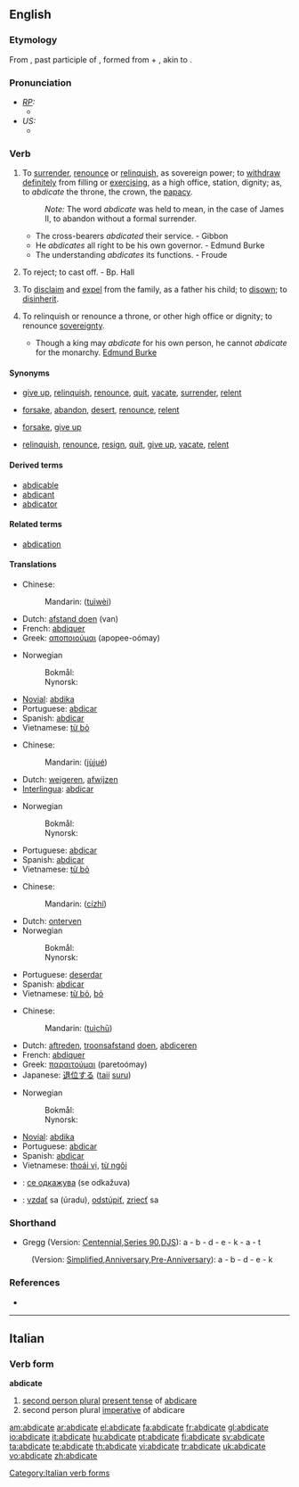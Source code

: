 ==English==

===Etymology===
From {{L.}} {{term|abdicatus|lang=la}}, past participle of {{term|abdicare|lang=la}}, formed from {{term|ab-|lang=la}} + {{term|dicare||to proclaim|lang=la}}, akin to {{term|dicere||to say|lang=la}}.

===Pronunciation===
* ''[[RP]]:''
** {{IPA|/ˈæbdɪkeɪt/}}
* ''US:''
** {{SAMPA|/{bdIkEt/}}

===Verb===
{{en-verb|abdicat|ing}}

# {{transitive}} To [[surrender]], [[renounce]] or [[relinquish]], as sovereign power; to [[withdraw]] [[definitely]] from filling or [[exercising]], as a high office, station, dignity; as, to ''abdicate'' the throne, the crown, the [[papacy]].
#: ''Note:'' The word ''abdicate'' was held to mean, in the case of James II, to abandon without a formal surrender.
#* The cross-bearers ''abdicated'' their service. - Gibbon
#* He ''abdicates'' all right to be his own governor. - Edmund Burke
#* The understanding ''abdicates'' its functions. - Froude
# {{transitive}} {{obsolete}} To reject; to cast off. - Bp. Hall
# {{transitive}} {{law}} To [[disclaim]] and [[expel]] from the family, as a father his child; to [[disown]]; to [[disinherit]].
# {{intransitive}} To relinquish or renounce a throne, or other high office or dignity; to renounce [[sovereignty]].
#* Though a king may ''abdicate'' for his own person, he cannot ''abdicate'' for the monarchy. [[w:Edmund Burke|Edmund Burke]]

====Synonyms====
* {{sense|surrender, renounce, or relinquish}} [[give up]], [[relinquish]], [[renounce]], [[quit]], [[vacate]], [[surrender]], [[relent]]
* {{sense|reject; cast off}} [[forsake]], [[abandon]], [[desert]], [[renounce]], [[relent]]
* {{sense|disclaim and expel from family; disown; disinherit}} [[forsake]], [[give up]]
* {{sense|relinquish or renounce a high office or sovereignty}} [[relinquish]], [[renounce]], [[resign]], [[quit]], [[give up]], [[vacate]], [[relent]]

====Derived terms====
* [[abdicable]]
* [[abdicant]]
* [[abdicator]]

====Related terms====
* [[abdication]]

====Translations====
{{trans-top|to surrender or relinquish}}
* Chinese:
*: Mandarin: {{zh-ts|退位|退位}} ([[tuì]][[wèi]])
* Dutch: [[afstand doen]] (van)
* French: [[abdiquer]]
* Greek: [[αποποιούμαι]] (apopee-oómay)
{{trans-mid}}
* Norwegian
*: Bokmål: {{t|no|frasi seg}}
*: Nynorsk: {{t|nn|fråseie seg}}
* [[Novial]]: [[abdika]]
* Portuguese: [[abdicar]]
* Spanish: [[abdicar]]
* Vietnamese: [[từ bỏ]]
{{trans-bottom}}

{{trans-top|to reject}}
* Chinese:
*: Mandarin: {{zh-ts|拒絕|拒绝}} ([[jù]][[jué]])
* Dutch: [[weigeren]], [[afwijzen]]
* [[Interlingua]]: [[abdicar]]
{{trans-mid}}
* Norwegian
*: Bokmål: {{t|no|avvise}}
*: Nynorsk: {{t|nn|avvise}}
* Portuguese: [[abdicar]]
* Spanish: [[abdicar]]
* Vietnamese: [[từ bỏ]]
{{trans-bottom}}

{{trans-top|to disinherit}}
* Chinese:
*: Mandarin: {{zh-ts|辭職|辞职}} ([[cí]][[zhí]])
* Dutch: [[onterven]]
* Norwegian
*: Bokmål: {{t|no|fornekte}}
*: Nynorsk: {{t|nn|fornekte}}
{{trans-mid}}
* Portuguese: [[deserdar]]
* Spanish: [[abdicar]]
* Vietnamese: [[từ bỏ]], [[bỏ]]
{{trans-bottom}}

{{trans-top|to renounce a throne}}
* Chinese:
*: Mandarin: {{zh-ts|退出|退出}} ([[tuì]][[chū]])
* Dutch: [[aftreden]], [[troonsafstand]] [[doen]], [[abdiceren]]
* French: [[abdiquer]]
* Greek: [[παραιτούμαι]] (paretoómay)
* Japanese: [[退位する]] ([[taii]] [[suru]])
{{trans-mid}}
* Norwegian
*: Bokmål: {{t|no|abdisere}}
*: Nynorsk: {{t|nn|abdisere}}
* [[Novial]]: [[abdika]]
* Portuguese: [[abdicar]]
* Spanish: [[abdicar]]
* Vietnamese: [[thoái vị]], [[từ ngôi]]
{{trans-bottom}}

{{checktrans}}
* {{ttbc|Macedonian}}: [[се одкажува]] (se odkažuva)
* {{ttbc|Slovak}}: [[vzdať]] sa (úradu), [[odstúpiť]], [[zriecť]] sa

===Shorthand===
* Gregg (Version: [http://en.wikipedia.org/wiki/Gregg_Shorthand#Centennial_Gregg_Shorthand Centennial],[http://en.wikipedia.org/wiki/Gregg_Shorthand#Series_90_Gregg_Shorthand  Series 90],[http://en.wikipedia.org/wiki/Gregg_Shorthand#Diamond_Jubilee_Gregg_Shorthand  DJS]): a - b - d - e - k - a - t
: (Version: [http://en.wikipedia.org/wiki/Gregg_Shorthand#Simplified_Gregg_Shorthand Simplified],[http://en.wikipedia.org/wiki/Gregg_Shorthand#Anniversary_Gregg_Shorthand Anniversary],[http://en.wikipedia.org/wiki/Gregg_Shorthand#Pre-Anniversary_Gregg_Shorthand Pre-Anniversary]): a - b - d - e - k

===References===
* {{R:Webster 1913|abdicate}}

----

==Italian==

===Verb form===
'''abdicate'''

# [[second person plural]] [[present tense]] of [[abdicare]]
# second person plural [[imperative]] of abdicare

[[Category:Italian verb forms]]

[[am:abdicate]]
[[ar:abdicate]]
[[el:abdicate]]
[[fa:abdicate]]
[[fr:abdicate]]
[[gl:abdicate]]
[[io:abdicate]]
[[it:abdicate]]
[[hu:abdicate]]
[[pt:abdicate]]
[[fi:abdicate]]
[[sv:abdicate]]
[[ta:abdicate]]
[[te:abdicate]]
[[th:abdicate]]
[[vi:abdicate]]
[[tr:abdicate]]
[[uk:abdicate]]
[[vo:abdicate]]
[[zh:abdicate]]